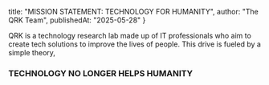   title: "MISSION STATEMENT: TECHNOLOGY FOR HUMANITY",
  author: "The QRK Team",
  publishedAt: "2025-05-28"
}

QRK is a technology research lab made up of IT professionals who aim to create tech solutions to improve the lives of people. This drive is fueled by a simple theory,

### TECHNOLOGY NO LONGER HELPS HUMANITY
